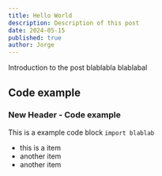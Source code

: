---
title: Hello World
description: Description of this post
date: 2024-05-15
published: true
author: Jorge
---

Introduction to the post blablabla blablabal

## Code example

### New Header - Code example

This is a example code block `import blablab`

- this is a item
- another item
- another item
